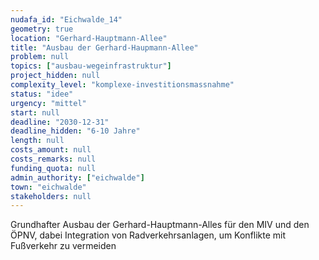```yaml
---
nudafa_id: "Eichwalde_14"
geometry: true
location: "Gerhard-Hauptmann-Allee"
title: "Ausbau der Gerhard-Haupmann-Allee"
problem: null
topics: ["ausbau-wegeinfrastruktur"]
project_hidden: null
complexity_level: "komplexe-investitionsmassnahme"
status: "idee"
urgency: "mittel"
start: null
deadline: "2030-12-31"
deadline_hidden: "6-10 Jahre"
length: null
costs_amount: null
costs_remarks: null
funding_quota: null
admin_authority: ["eichwalde"]
town: "eichwalde"
stakeholders: null
---
```

Grundhafter Ausbau der Gerhard-Hauptmann-Alles für den MIV und den ÖPNV, dabei Integration von Radverkehrsanlagen, um Konflikte mit Fußverkehr zu vermeiden
